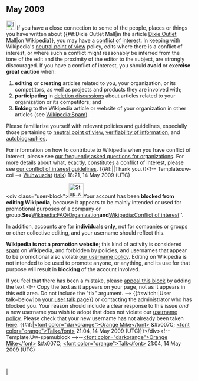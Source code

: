 <article id="22802111" title=User talk:Dixie Outlet Mall>
	<talkpage id="22802111" title="User talk:Dixie Outlet Mall">
== May 2009 ==
[[Image:Information.svg|25px]] If you have a close connection to some of the people, places or things you have written about {{#if:Dixie Outlet Mall|in the article [[Dixie Outlet Mall]]|on Wikipedia}}, you may have a [[Wikipedia:Conflict of interest|conflict of interest]].  In keeping with Wikipedia's [[Wikipedia:Neutral point of view|neutral point of view]] policy, edits where there is a conflict of interest, or where such a conflict might reasonably be inferred from the tone of the edit and the proximity of the editor to the subject, are strongly discouraged. If you have a conflict of interest, you should '''avoid''' or '''exercise great caution''' when:
#'''editing''' or '''creating''' articles related to you, your organization, or its competitors, as well as projects and products they are involved with;
#'''participating''' in [[Wikipedia:Deletion policy#Deletion_processes|deletion discussions]] about articles related to your organization or its competitors; and
# '''linking''' to the Wikipedia article or website of your organization in other articles (see [[Wikipedia:Spam]]).

Please familiarize yourself with relevant policies and guidelines, especially those pertaining to [[Wikipedia:Neutral point of view|neutral point of view]], [[Wikipedia:Verifiability|verifiability of information]], and [[Wikipedia:Autobiography|autobiographies]].

For information on how to contribute to Wikipedia when you have conflict of interest, please see [[Wikipedia:FAQ/Organizations|our frequently asked questions for organizations]]. For more details about what, exactly, constitutes a conflict of interest, please see [[Wikipedia:Conflict of Interest|our conflict of interest guidelines]].  {{#if:|{{{2}}}|Thank you.}}&lt;!-- Template:uw-coi --&gt;  [[User:Wuhwuzdat|Wuhwuzdat]] ([[User talk:Wuhwuzdat|talk]]) 18:21, 14 May 2009 (UTC)

&lt;div class=&quot;user-block&quot;&gt;[[Image:Stop_x_nuvola.svg|left|40px]]Your account has been '''blocked from editing Wikipedia''', because it appears to be mainly intended or used for promotional purposes of a company or group.''' See '''[[Wikipedia:FAQ/Organization]]''' and '''[[Wikipedia:Conflict of interest]]''.

In addition, accounts are for '''individuals only''', not for companies or groups or other collective editing, and your username should reflect this.

'''Wikipedia is not a promotion website'''; this kind of activity is considered [[Wikipedia:Spam|spam]] on Wikipedia, and forbidden by policies, and usernames that appear to be promotional also violate [[Wikipedia:Username policy|our username policy]]. Editing on Wikipedia is not intended to be used to promote anyone, or anything, and its use for that purpose will result in '''blocking''' of the account involved. 

If you feel that there has been a mistake, please  [[Wikipedia:Appealing a block|appeal this block]] by adding the text &lt;!-- Copy the text as it appears on your page, not as it appears in this edit area. Do not include the &quot;tlx&quot; argument. --&gt;{{tlx|unblock|Your reason here}} {{#switch:{{NAMESPACE}}|User talk=below|on [[Special:MyTalk|your user talk page]]}} or contacting the administrator who has blocked you. Your reason should include a clear response to this issue ''and'' a new username you wish to adopt that does not violate our [[Wikipedia:Username policy|username policy]].  Please check that your new username has not already been taken [[Special:ListUsers|here]]. {{#if:|[[User:Orangemike|&lt;font color=&quot;darkorange&quot;&gt;Orange Mike&lt;/font&gt;]]  &amp;#x007C;  [[User talk:Orangemike|&lt;font color=&quot;orange&quot;&gt;Talk&lt;/font&gt;]] 21:04, 14 May 2009 (UTC)}}&lt;/div&gt;[[Category:Wikipedians who are indefinitely blocked for promotional user names||{{PAGENAME}}]]&lt;!-- Template:Uw-spamublock --&gt;--[[User:Orangemike|&lt;font color=&quot;darkorange&quot;&gt;Orange Mike&lt;/font&gt;]]  &amp;#x007C;  [[User talk:Orangemike|&lt;font color=&quot;orange&quot;&gt;Talk&lt;/font&gt;]] 21:04, 14 May 2009 (UTC)
	</talkpage>
</article>